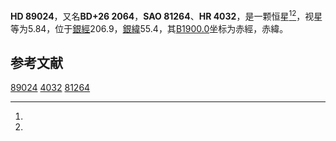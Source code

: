 {{Starbox begin
| name = HD 89024
}}
{{Starbox observe
| epoch = [[J2000.0|J2000.0]]
| constell = {{星座名待查}}<ref name=SIMBAD>{{cite web
 | url=http://simbad.u-strasbg.fr/simbad/sim-id?Ident=HR+4032
 | title =Pulsating variable Star
 | publisher=Centre de Données astronomiques de Strasbourg
 | work=SIMBAD
 | accessdate=2012-07-13}}</ref><ref name=DATA>{{cite web
 | url=http://vizier.u-strasbg.fr/viz-bin/VizieR-5?-out.add=.&-source=5050&-corr=PK=HR&-out.max=9999&HR=4032
 | title=VizieR Detailed Page
 | accessdate=2012-07-13
 | archive-date=2016-03-05
 | archive-url=https://web.archive.org/web/20160305101402/http://vizier.u-strasbg.fr/viz-bin/VizieR-5?-out.add=.&-source=5050&-corr=PK=HR&-out.max=9999&HR=4032
 | dead-url=no
 }}</ref>
| 星官 = 
| ra = {{RA|10|16|41.9}}<ref name=SIMBAD /><ref name=DATA />
| dec = {{DEC|+25|22|17}}<ref name=SIMBAD /><ref name=DATA />
| appmag_v = 5.84<ref name=SIMBAD /><ref name=DATA />
}}
{{Starbox character
| class = gK2<ref name=SIMBAD /><ref name=DATA />
| b-v = 1.2<ref name=SIMBAD /><ref name=DATA />
| u-b = 1.22<ref name=SIMBAD /><ref name=DATA />
| r-i = <ref name=SIMBAD /><ref name=DATA />
| variable = 
}}
{{Starbox astrometry
| radial_v = 1.22
| prop_mo_ra = 34
| parallax = 
| p_error = 
}}
{{Starbox catalog
| names =BD+26 2064，[[SAO星表|SAO]] 81264，[[HD星表|HD]] 89024，[[HR星表|HR]] 4032}}
{{Starbox reference |Simbad=HR+4032}}
{{Starbox end}}

'''HD 89024'''，又名'''BD+26 2064'''，'''SAO 81264'''、'''HR 4032'''，是一颗恒星<ref name=SIMBAD /><ref name=DATA />，视星等为5.84，位于[[銀道座標系|銀經]]206.9，[[銀道座標系|銀緯]]55.4，其[[B1900.0|B1900.0]]坐标为赤經{{RA|10|11|6.7}}，赤緯{{DEC|+25|55.4|7}}。

== 参考文献 ==
{{reflist}}

{{star-stub}}

[[Category:HD和HDE天體|89024]]
[[Category:HR天體|4032]]
[[Category:SAO天體|81264]]